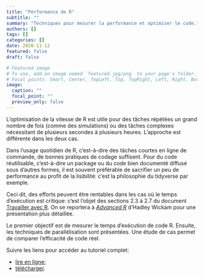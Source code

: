 ```yaml
---
title: "Performance de R"
subtitle: ""
summary: "Techniques pour mesurer la performance et optimiser le code."
authors: []
tags: []
categories: []
date: 2020-11-12
featured: false
draft: false

# Featured image
# To use, add an image named `featured.jpg/png` to your page's folder.
# Focal points: Smart, Center, TopLeft, Top, TopRight, Left, Right, BottomLeft, Bottom, BottomRight.
image:
  caption: ""
  focal_point: ""
  preview_only: false
---
```


L’optimisation de la vitesse de R est utile pour des tâches répétées un grand nombre de fois (comme des simulations) ou des tâches complexes nécessitant de plusieurs secondes à plusieurs heures.
L’approche est différente dans les deux cas.

Dans l’usage quotidien de R, c’est-à-dire des tâches courtes en ligne de commande, de bonnes pratiques de codage suffisent.
Pour du code réutilisable, c’est-à-dire un package ou du code bien documenté diffusé sous d’autres formes, il est souvent préférable de sacrifier un peu de performance au profit de la lisibilité: c’est la philosophie du tidyverse par exemple.

Ceci dit, des efforts peuvent être rentables dans les cas où le temps d’exécution est critique: c’est l’objet des sections 2.3 à 2.7 du document [Travailler avec R](). On se reportera à [*Advanced R*](https://adv-r.hadley.nz/) d’Hadley Wickam pour une présentation plus détaillée.

Le premier objectif est de mesurer le temps d’exécution de code R. Ensuite, les techniques de parallélisation sont présentées. Une étude de cas permet de comparer l'efficacité de code réel.

Suivre les liens pour accéder au tutoriel complet:

* [lire en ligne](https://ericmarcon.github.io/travailleR/chap-utiliseR.html#mesure-du-temps-dex%C3%A9cution);
* [télécharger](https://ericmarcon.github.io/travailleR/travailleR.pdf).
